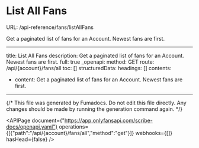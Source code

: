 # List All Fans
URL: /api-reference/fans/listAllFans

Get a paginated list of fans for an Account. Newest fans are first.

***

title: List All Fans
description: Get a paginated list of fans for an Account. Newest fans are first.
full: true
_openapi:
method: GET
route: /api/{account}/fans/all
toc: []
structuredData:
headings: []
contents:

* content: Get a paginated list of fans for an Account. Newest fans are first.

***

{/* This file was generated by Fumadocs. Do not edit this file directly. Any changes should be made by running the generation command again. */}

<APIPage document={"https://app.onlyfansapi.com/scribe-docs/openapi.yaml"} operations={[{"path":"/api/{account}/fans/all","method":"get"}]} webhooks={[]} hasHead={false} />
